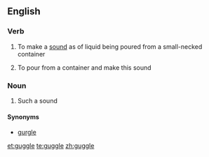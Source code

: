 ==English==

===Verb===
{{en-verb|guggl|ing}}

# To make a [[sound]] as of liquid being poured from a small-necked container
# {{context|of a liquid}} To pour from a container and make this sound

===Noun===
{{en-noun}}

# Such a sound

====Synonyms====
* [[gurgle]]

[[et:guggle]]
[[te:guggle]]
[[zh:guggle]]